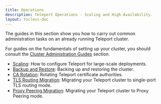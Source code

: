 ```yaml
---
title: Operations
description: Teleport Operations - Scaling and High-Availability.
layout: tocless-doc
---
```


The guides in this section show you how to carry out common administration tasks
on an already running Teleport cluster.

For guides on the fundamentals of setting up your cluster, you should consult
the [Cluster Administration Guides](./admin.mdx) section.

- [Scaling](./operations/scaling.mdx): How to configure Teleport for large-scale deployments.
- [Backup and Restore](./operations/backup-restore.mdx): Backing up and restoring the cluster.
- [CA Rotation](./operations/ca-rotation.mdx): Rotating Teleport certificate authorities.
- [TLS Routing Migration](./operations/tls-routing.mdx): Migrating your Teleport cluster to single-port TLS routing mode.
- [Proxy Peering Migration](./operations/proxy-peering.mdx): Migrating your Teleport cluster to Proxy Peering mode.

